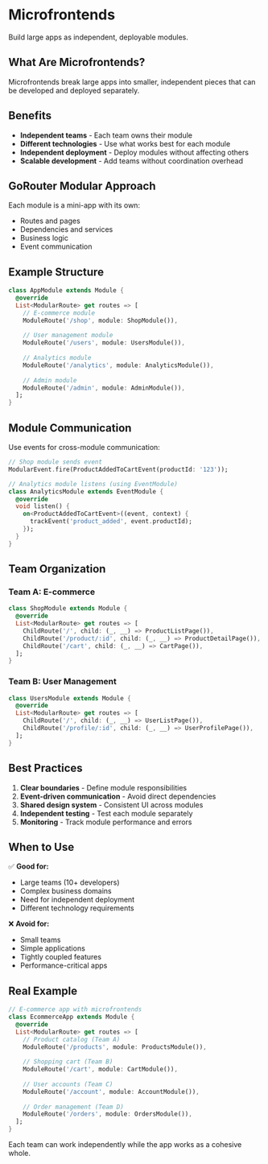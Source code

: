 # Microfrontends

Build large apps as independent, deployable modules.

## What Are Microfrontends?

Microfrontends break large apps into smaller, independent pieces that can be developed and deployed separately.

## Benefits

- **Independent teams** - Each team owns their module
- **Different technologies** - Use what works best for each module
- **Independent deployment** - Deploy modules without affecting others
- **Scalable development** - Add teams without coordination overhead

## GoRouter Modular Approach

Each module is a mini-app with its own:
- Routes and pages
- Dependencies and services
- Business logic
- Event communication

## Example Structure

```dart
class AppModule extends Module {
  @override
  List<ModularRoute> get routes => [
    // E-commerce module
    ModuleRoute('/shop', module: ShopModule()),
    
    // User management module
    ModuleRoute('/users', module: UsersModule()),
    
    // Analytics module
    ModuleRoute('/analytics', module: AnalyticsModule()),
    
    // Admin module
    ModuleRoute('/admin', module: AdminModule()),
  ];
}
```

## Module Communication

Use events for cross-module communication:

```dart
// Shop module sends event
ModularEvent.fire(ProductAddedToCartEvent(productId: '123'));

// Analytics module listens (using EventModule)
class AnalyticsModule extends EventModule {
  @override
  void listen() {
    on<ProductAddedToCartEvent>((event, context) {
      trackEvent('product_added', event.productId);
    });
  }
}
```

## Team Organization

### Team A: E-commerce
```dart
class ShopModule extends Module {
  @override
  List<ModularRoute> get routes => [
    ChildRoute('/', child: (_, __) => ProductListPage()),
    ChildRoute('/product/:id', child: (_, __) => ProductDetailPage()),
    ChildRoute('/cart', child: (_, __) => CartPage()),
  ];
}
```

### Team B: User Management
```dart
class UsersModule extends Module {
  @override
  List<ModularRoute> get routes => [
    ChildRoute('/', child: (_, __) => UserListPage()),
    ChildRoute('/profile/:id', child: (_, __) => UserProfilePage()),
  ];
}
```



## Best Practices

1. **Clear boundaries** - Define module responsibilities
2. **Event-driven communication** - Avoid direct dependencies
3. **Shared design system** - Consistent UI across modules
4. **Independent testing** - Test each module separately
5. **Monitoring** - Track module performance and errors

## When to Use

✅ **Good for:**
- Large teams (10+ developers)
- Complex business domains
- Need for independent deployment
- Different technology requirements

❌ **Avoid for:**
- Small teams
- Simple applications
- Tightly coupled features
- Performance-critical apps

## Real Example

```dart
// E-commerce app with microfrontends
class EcommerceApp extends Module {
  @override
  List<ModularRoute> get routes => [
    // Product catalog (Team A)
    ModuleRoute('/products', module: ProductsModule()),
    
    // Shopping cart (Team B)
    ModuleRoute('/cart', module: CartModule()),
    
    // User accounts (Team C)
    ModuleRoute('/account', module: AccountModule()),
    
    // Order management (Team D)
    ModuleRoute('/orders', module: OrdersModule()),
  ];
}
```

Each team can work independently while the app works as a cohesive whole.